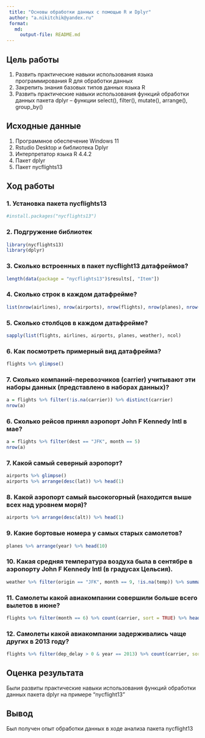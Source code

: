 ```yaml
---
 title: "Основы обработки данных с помощью R и Dplyr"
 author: "a.nikitchik@yandex.ru"
 format: 
   md:
     output-file: README.md
---
```


## Цель работы 

1. Развить практические навыки использования языка программирования R для обработки данных
2. Закрепить знания базовых типов данных языка R
3. Развить практические навыки использования функций обработки данных пакета dplyr – функции select(), filter(), mutate(), arrange(), group_by()

## Исходные данные 
 
1. Программное обеспечение Windows 11 
2. Rstudio Desktop и библиотека Dplyr
3. Интерпретатор языка R 4.4.2
4. Пакет dplyr
5. Пакет nycflights13
 
 
## Ход работы

### 1. Установка пакета nycflights13

```r
#install.packages("nycflights13")
```

### 2. Подгружение библиотек

```r
library(nycflights13)
library(dplyr)
```

### 3. Сколько встроенных в пакет nycflight13 датафреймов?

```r
length(data(package = "nycflights13")$results[, "Item"])
```

### 4. Сколько строк в каждом датафрейме?

```r
list(nrow(airlines), nrow(airports), nrow(flights), nrow(planes), nrow(weather))
```

### 5. Сколько столбцов в каждом датафрейме?

```r
sapply(list(flights, airlines, airports, planes, weather), ncol)
```

### 6. Как посмотреть примерный вид датафрейма? 

```r
flights %>% glimpse()
```

### 7. Сколько компаний-перевозчиков (carrier) учитывают эти наборы данных (представлено в наборах данных)?

```r
a = flights %>% filter(!is.na(carrier)) %>% distinct(carrier) 
nrow(a)
```

### 6. Сколько рейсов принял аэропорт John F Kennedy Intl в мае?

```r
a = flights %>% filter(dest == "JFK", month == 5)
nrow(a)
```

### 7. Какой самый северный аэропорт?

```r
airports %>% glimpse()
airports %>% arrange(desc(lat)) %>% head(1)
```

### 8. Какой аэропорт самый высокогорный (находится выше всех над уровнем моря)?

```r
airports %>% arrange(desc(alt)) %>% head(1)
```


### 9. Какие бортовые номера у самых старых самолетов?

```r
planes %>% arrange(year) %>% head(10)
```

### 10. Какая средняя температура воздуха была в сентябре в аэропорту John F Kennedy Intl (в градусах Цельсия).

```r
weather %>% filter(origin == "JFK", month == 9, !is.na(temp)) %>% summarise(mt = mean((temp - 32) * 5 / 9))
```

### 11. Самолеты какой авиакомпании совершили больше всего вылетов в июне?

```r
flights %>% filter(month == 6) %>% count(carrier, sort = TRUE) %>% head(1)
```

### 12. Самолеты какой авиакомпании задерживались чаще других в 2013 году?

```r
flights %>% filter(dep_delay > 0 & year == 2013) %>% count(carrier, sort = TRUE) %>% head(1)
```

## Оценка результата

Были развиты практические навыки использования функций обработки данных пакета dplyr на примере "nycflight13"

## Вывод

Был получен опыт обработки данных в ходе анализа пакета nycflight13 